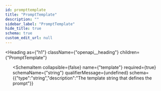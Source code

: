 ```yaml
---
id: prompttemplate
title: "PromptTemplate"
description: ""
sidebar_label: "PromptTemplate"
hide_title: true
schema: true
custom_edit_url: null
---
```



<Heading
  as={"h1"}
  className={"openapi__heading"}
  children={"PromptTemplate"}
>
</Heading>





<ul>
  <SchemaItem
    collapsible={false}
    name={"id"}
    required={true}
    schemaName={"string"}
    qualifierMessage={undefined}
    schema={{"type":"string"}}
  >
    
  </SchemaItem><SchemaItem
    collapsible={false}
    name={"template"}
    required={true}
    schemaName={"string"}
    qualifierMessage={undefined}
    schema={{"type":"string","description":"The template string that defines the prompt"}}
  >
    
  </SchemaItem>
</ul>
            